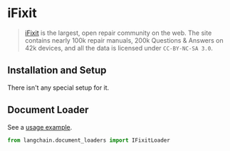 # iFixit

>[iFixit](https://www.ifixit.com) is the largest, open repair community on the web. The site contains nearly 100k 
> repair manuals, 200k Questions & Answers on 42k devices, and all the data is licensed under `CC-BY-NC-SA 3.0`.

## Installation and Setup

There isn't any special setup for it.

## Document Loader

See a [usage example](/docs/modules/data_connection/document_loaders/integrations/ifixit.html).

```python
from langchain.document_loaders import IFixitLoader
```
